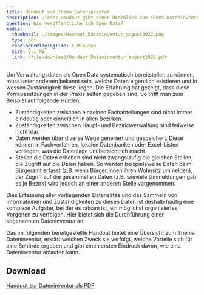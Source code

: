 ```yaml
---
title: Handout zum Thema Dateninventur
description: Dieses Handout gibt einen Überblick zum Thema Dateninventur und erklärt, wie eine Dateninventur ablaufen kann.
question: Wie veröffentliche ich Open Data?
media:
  thumbnail: ./images/Handout_Dateninventur_august2022.png
  type: pdf
  readingOrPlayingTime: 5 Minuten
  size: 0.1 MB
  link: /file-download/Handout_Dateninventur_august2022.pdf
---
```


Um Verwaltungsdaten als Open Data systematisch bereitstellen zu können, muss unter anderem bekannt sein, welche Daten eigentlich existieren und in wessen Zuständigkeit diese liegen. Die Erfahrung hat gezeigt, dass diese Vorraussetzungen in der Praxis selten gegeben sind. So trifft man zum Beispiel auf folgende Hürden:

- Zuständigkeiten zwischen einzelnen Fachabteilungen sind nicht immer eindeutig oder einheitlich in allen Bezirken.
- Zuständigkeiten zwischen Haupt- und Bezirksverwaltung sind teilweise nicht klar.
- Daten werden über diverse Wege generiert und gespeichert. Diese können in Fachverfahren, lokalen Datenbanken oder Excel-Listen vorliegen, was die Datenlage unübersichtlich macht.
- Stellen die Daten erheben sind nicht zwangsläufig die gleichen Stellen, die Zugriff auf die Daten haben. So werden beispielsweise Daten beim Bürgeramt erfasst (z.B. wenn Bürger:innen ihren Wohnsitz ummelden), der Zugriff auf die gesammelten Daten (z.B. wieviele Ummeldungen gab es je Bezirk) wird jedoch an einer anderen Stelle vorgenommen.

Dies Erfassung aller vorliegenden Datensätze und das Sammeln von Informationen und Zuständigkeiten zu diesen Daten ist deshalb häufig eine komplexe Aufgabe, bei der es ratsam ist, ein möglichst organisiertes Vorgehen zu verfolgen. Hier bietet sich die Durchführung einer sogenannten Dateninventur an.

Das im folgenden bereitgestellte Handout bietet eine Übersicht zum Thema Dateninventur, erklärt welchen Zweck sie verfolgt, welche Vorteile sich für eine Behörde ergeben und gibt einen ersten Eindruck davon, wie eine Dateninventur ablaufen kann.

<PdfEmbed
  filePath="/file-download/Handout_Dateninventur_august2022.pdf"
  downloadLinkText="Download Handout"
/>

## Download

[Handout zur Dateninventur als PDF](/assets/file-download/Handout_Dateninventur_august2022.pdf)
